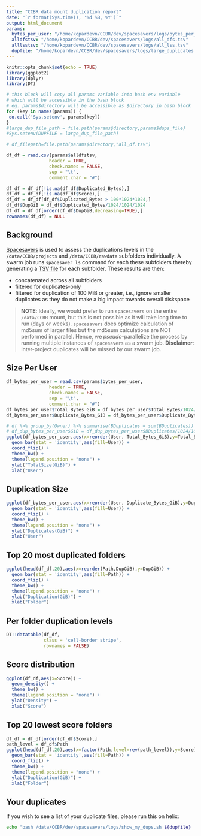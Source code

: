 ```yaml
---
title: "CCBR data mount duplication report"
date: "`r format(Sys.time(), '%d %B, %Y')`"
output: html_document
params:
  bytes_per_user: "/home/kopardevn/CCBR/dev/spacesavers/logs/bytes_per_user.v2.tsv"
  alldfstsv: "/home/kopardevn/CCBR/dev/spacesavers/logs/all_dfs.tsv"
  alllsstsv: "/home/kopardevn/CCBR/dev/spacesavers/logs/all_lss.tsv"
  dupfile: "/home/kopardevn/CCBR/dev/spacesavers/logs/large_duplicates.tsv"
---
```


```r
knitr::opts_chunk$set(echo = TRUE)
library(ggplot2)
library(dplyr)
library(DT)
```

```r
# this block will copy all params variable into bash env variable
# which will be accessible in the bash block
# eg. params$directory will be accessible as $directory in bash block
for (key in names(params)) {
 do.call('Sys.setenv', params[key])
}
#large_dup_file_path = file.path(params$directory,params$dups_file)
#Sys.setenv(DUPFILE = large_dup_file_path)
```

<!-- ```{bash echo=FALSE} -->
<!-- n=1 -->
<!-- for f in `ls ${directory}/*_ls.tsv` -->
<!-- do -->
<!-- if [[ "$n" == "1" ]] -->
<!-- then -->
<!-- head -n1 $f -->
<!-- fi -->
<!-- n=$((n+1)) -->
<!-- tail -n +2 $f -->
<!-- done | awk -F"\t" '{if (NF==13) {print}}' > ${directory}/all_lss.tsv -->
<!-- ${pythonscript} ${directory}/all_lss.tsv ${directory}/bytes_per_user.tsv ${directory}/${dups_file} -->
<!-- ``` -->






<!-- ```{bash echo=FALSE} -->
<!-- n=1 -->
<!-- for f in `ls ${directory}/*_df.tsv` -->
<!-- do -->
<!-- if [[ "$n" == "1" ]] -->
<!-- then -->
<!-- head -n1 $f -->
<!-- fi -->
<!-- n=$((n+1)) -->
<!-- tail -n +2 $f -->
<!-- done | awk -F"\t" '{if (NF==11) {print}}' > ${directory}/all_df.tsv -->
<!-- ``` -->

<!-- # ```{r load_ls,include=TRUE,echo=FALSE} -->
<!-- # ls_filepath=file.path(params$directory,"all_lss.tsv") -->
<!-- # df = read.csv(ls_filepath, -->
<!-- #                 header = TRUE, -->
<!-- #                 check.names = FALSE, -->
<!-- #                 sep = "\t", -->
<!-- #                 comment.char = "#") -->
<!-- # df = df[df$Bytes != 0,] -->
<!-- # df = df[!is.na(df$Bytes),] -->
<!-- # df = df[!is.na(df$BDuplicates),] -->
<!-- #  -->
<!-- # # select 100MB or larger duplicates and write them out -->
<!-- # large_dup_df = df[df$BDuplicates>100*1024*1024,] -->
<!-- # write.table(large_dup_df, -->
<!-- #             file = large_dup_file_path, -->
<!-- #             quote = FALSE, -->
<!-- #             row.names = FALSE, -->
<!-- #             sep="\t") -->
<!-- #  -->
<!-- # ``` -->

```r
# df_filepath=file.path(params$directory,"all_df.tsv")

df_df = read.csv(params$alldfstsv,
                header = TRUE,
                check.names = FALSE,
                sep = "\t",
                comment.char = "#")

df_df = df_df[!is.na(df_df$Duplicated_Bytes),]
df_df = df_df[!is.na(df_df$Score),]
df_df = df_df[df_df$Duplicated_Bytes > 100*1024*1024,]
df_df$DupGiB = df_df$Duplicated_Bytes/1024/1024/1024
df_df = df_df[order(df_df$DupGiB,decreasing=TRUE),]
rownames(df_df) = NULL

```

## Background

[Spacesavers](https://github.com/CCBR/spacesavers) is used to assess the duplications levels in the `/data/CCBR/projects` and `/data/CCBR/rawdata` subfolders individually. A swarm job runs `spacesaver ls` command for each these subfolders thereby generating a [TSV file](https://ccbr.github.io/spacesavers/usage/ls/#output) for each subfolder. These results are then:

- concatenated across all subfolders
- filtered for duplicates-only
- filtered for duplication of 100 MiB or greater, i.e., ignore smaller duplicates as they do not make a big impact towards overall diskspace

> **NOTE**: Ideally, we would prefer to run `spacesavers` on the entire `/data/CCBR` mount, but this is not possible as it will take long time to run (days or weeks). `spacesavers` does optimize calculation of md5sum of larger files but the md5sum calculations are NOT performed in parallel. Hence, we _pseudo_-parallelize the process by running multiple instances of `spacesavers` as a swarm job. **Disclaimer**: Inter-project duplicates will be missed by our swarm job.

## Size Per User

```r

df_bytes_per_user = read.csv(params$bytes_per_user,
                header = TRUE,
                check.names = FALSE,
                sep = "\t",
                comment.char = "#")
df_bytes_per_user$Total_Bytes_GiB = df_bytes_per_user$Total_Bytes/1024/1024/1024
df_bytes_per_user$Duplicate_Bytes_GiB = df_bytes_per_user$Duplicate_Bytes/1024/1024/1024

# df %>% group_by(Owner) %>% summarise(BDuplicates = sum(BDuplicates)) %>% as.data.frame -> df_dup_bytes_per_user
# df_dup_bytes_per_user$GiB = df_dup_bytes_per_user$BDuplicates/1024/1024/1024
ggplot(df_bytes_per_user,aes(x=reorder(User, Total_Bytes_GiB),y=Total_Bytes_GiB)) + 
  geom_bar(stat = 'identity',aes(fill=User)) + 
  coord_flip() + 
  theme_bw() + 
  theme(legend.position = "none") + 
  ylab("TotalSize(GiB)") + 
  xlab("User")
```


## Duplication Size

```r
ggplot(df_bytes_per_user,aes(x=reorder(User, Duplicate_Bytes_GiB),y=Duplicate_Bytes_GiB)) + 
  geom_bar(stat = 'identity',aes(fill=User)) + 
  coord_flip() + 
  theme_bw() + 
  theme(legend.position = "none") + 
  ylab("Duplicates(GiB)") + 
  xlab("User")
```

## Top 20 most duplicated folders

```r
ggplot(head(df_df,20),aes(x=reorder(Path,DupGiB),y=DupGiB)) + 
  geom_bar(stat = 'identity',aes(fill=Path)) + 
  coord_flip() + 
  theme_bw() + 
  theme(legend.position = "none") + 
  ylab("Duplication(GiB)") + 
  xlab("Folder")
```

## Per folder duplication levels

```r
DT::datatable(df_df,
              class = 'cell-border stripe',
              rownames = FALSE)
```

## Score distribution

```r
ggplot(df_df,aes(x=Score)) + 
  geom_density() +
  theme_bw() + 
  theme(legend.position = "none") + 
  ylab("Density") + 
  xlab("Score")

```

## Top 20 lowest score folders

```r
df_df = df_df[order(df_df$Score),]
path_level = df_df$Path
ggplot(head(df_df,20),aes(x=factor(Path,level=rev(path_level)),y=Score)) + 
  geom_bar(stat = 'identity',aes(fill=Path)) + 
  coord_flip() + 
  theme_bw() + 
  theme(legend.position = "none") + 
  ylab("Duplication(GiB)") + 
  xlab("Folder")
```

## Your duplicates

If you wish to see a list of your duplicate files, please run this on helix:
```bash
echo "bash /data/CCBR/dev/spacesavers/logs/show_my_dups.sh ${dupfile} | less"
```

